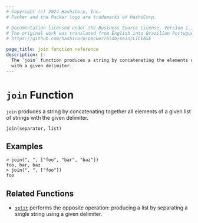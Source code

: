 ```yaml
---
# Copyright (c) 2024 HashiCorp, Inc.
# Packer and the Packer logo are trademarks of HashiCorp.

# Documentation licensed under the Business Source License, Version 1.1.
# The original work was translated from English into Brazilian Portuguese.
# https://github.com/hashicorp/packer/blob/main/LICENSE

page_title: join function reference
description: |-
  The `join` function produces a string by concatenating the elements of a list
  with a given delimiter.
---
```


# `join` Function

`join` produces a string by concatenating together all elements of a given
list of strings with the given delimiter.

```hcl
join(separator, list)
```

## Examples

```shell-session
> join(", ", ["foo", "bar", "baz"])
foo, bar, baz
> join(", ", ["foo"])
foo
```

## Related Functions

- [`split`](/packer/docs/templates/hcl_templates/functions/string/split) performs the opposite operation: producing a list
  by separating a single string using a given delimiter.
